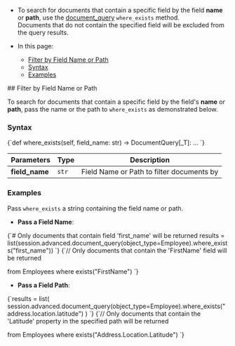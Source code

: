 
<Admonition type="note" title="">

* To search for documents that contain a specific field by the field **name** or **path**, 
  use the [document_query](../../../client-api/session/querying/document-query/what-is-document-query.mdx) 
  `where_exists` method.  
  Documents that do not contain the specified field will be excluded from the query results.  

* In this page:  
   * [Filter by Field Name or Path](../../../client-api/session/querying/how-to-filter-by-field.mdx#filter-by-field-name-or-path)  
   * [Syntax](../../../client-api/session/querying/how-to-filter-by-field.mdx#syntax)  
   * [Examples](../../../client-api/session/querying/how-to-filter-by-field.mdx#examples)  

</Admonition>
## Filter by Field Name or Path

To search for documents that contain a specific field by the field's **name** or **path**, 
pass the name or the path to `where_exists` as demonstrated below.  
### Syntax 

<TabItem value="whereExists_syntax" label="whereExists_syntax">
<CodeBlock language="python">
{`def where_exists(self, field_name: str) -> DocumentQuery[_T]: ...
`}
</CodeBlock>
</TabItem>

| Parameters           | Type        | Description                               |
|----------------------|-------------|-------------------------------------------|
| **field_name**       | `str`       | Field Name or Path to filter documents by |
### Examples

Pass `where_exists` a string containing the field name or path.  

* **Pass a Field Name**:
<Tabs groupId='languageSyntax'>
<TabItem value="Query" label="Query">
<CodeBlock language="python">
{`# Only documents that contain field 'first_name' will be returned
results = list(session.advanced.document_query(object_type=Employee).where_exists("first_name"))
`}
</CodeBlock>
</TabItem>
<TabItem value="RQL" label="RQL">
<CodeBlock language="sql">
{`// Only documents that contain the 'FirstName' field will be returned

from Employees
where exists("FirstName")
`}
</CodeBlock>
</TabItem>
</Tabs>

* **Pass a Field Path**:
<Tabs groupId='languageSyntax'>
<TabItem value="Query" label="Query">
<CodeBlock language="python">
{`results = list(
    session.advanced.document_query(object_type=Employee).where_exists("address.location.latitude")
)
`}
</CodeBlock>
</TabItem>
<TabItem value="RQL" label="RQL">
<CodeBlock language="sql">
{`// Only documents that contain the 'Latitude' property in the specified path will be returned

from Employees
where exists("Address.Location.Latitude")
`}
</CodeBlock>
</TabItem>
</Tabs>




